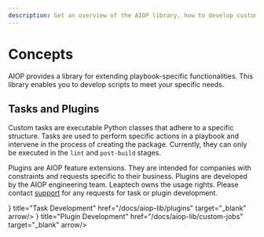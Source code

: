 ```yaml
---
description: Get an overview of the AIOP library, how to develop custom scripts, and plugins.
---
```


# Concepts

AIOP provides a library for extending playbook-specific functionalities. This library enables you to develop scripts to meet your specific needs.

## Tasks and Plugins

Custom tasks are executable Python classes that adhere to a specific structure. Tasks are used to perform specific actions in a playbook and intervene in the process of creating the package. Currently, they can only be executed in the `lint` and `post-build` stages.

Plugins are AIOP feature extensions. They are intended for companies with constraints and requests specific to their business. Plugins are developed by the AIOP engineering team. Leaptech owns the usage rights. Please contact [support](mailto:support@aiop.io) for any requests for task or plugin development.

<Cards num={2}>
  <Card icon={<FileCode2 size="24" />} title="Task Development" href="/docs/aiop-lib/plugins" target="_blank" arrow/>
  <Card icon={<Blocks size="24" />} title="Plugin Development" href="/docs/aiop-lib/custom-jobs" target="_blank" arrow/>
</Cards>